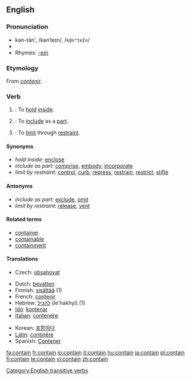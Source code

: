 ==English==

===Pronunciation===
* kən-tān', /kənˈteɪn/, /<tt>k@n"teIn</tt>/
* {{audio|en-ca-contain.ogg|Audio (CA)}}
* Rhymes: [[Rhymes:English:-eɪn|-eɪn]]

===Etymology===
From {{OF.}} ''[[contenir]]''.

===Verb===
{{en-verb}}

# {{transitive}}: To [[hold]] [[inside]].
# {{transitive}}: To [[include]] as a [[part]].
# {{transitive}}: To [[limit]] through [[restraint]].

====Synonyms====
* ''hold inside:'' [[enclose]]
* ''include as part:'' [[comprise]], [[embody]], [[incorporate]]
* ''limit by restraint:'' [[control]], [[curb]], [[repress]], [[restrain]], [[restrict]], [[stifle]]

====Antonyms====
* ''include as part:'' [[exclude]], [[omit]]
* ''limit by restraint:'' [[release]], [[vent]]

====Related terms====
* [[container]]
* [[containable]]
* [[containment]]

====Translations====
{{trans-top|to hold inside}}
* Czech: [[obsahovat]]
{{trans-mid}}
{{trans-bottom}}

{{checktrans-top}}
* Dutch: [[bevatten]]
* Finnish: [[sisältää]] (1)
* French: [[contenir]]
* Hebrew: [[להכיל]] (le'hakhyl) (1)
* [[Ido]]: [[kontenar]]
* [[Italian]]: [[contenere]]
{{trans-mid}}
* Korean: [[포함하다]]
* [[Latin]]: [[continere|continēre]]
* Spanish: [[Contener]]
{{trans-bottom}}

[[Category:English transitive verbs]]

[[fa:contain]]
[[fr:contain]]
[[io:contain]]
[[it:contain]]
[[hu:contain]]
[[ja:contain]]
[[pl:contain]]
[[fi:contain]]
[[te:contain]]
[[vi:contain]]
[[zh:contain]]